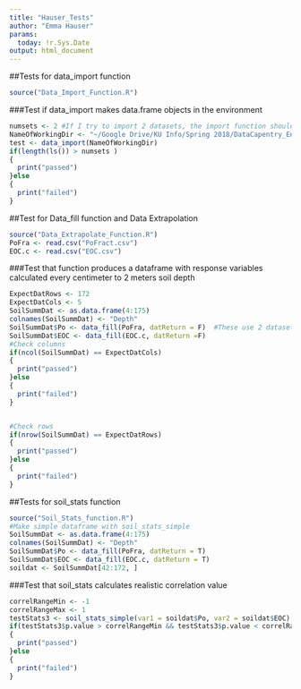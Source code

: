 ```yaml
---
title: "Hauser_Tests"
author: "Emma Hauser"
params:
  today: !r.Sys.Date
output: html_document
---
```

##Tests for data_import function

```r
source("Data_Import_Function.R")
```

###Test if data_import makes data.frame objects in the environment 
```r
numsets <- 2 #If I try to import 2 datasets, the import function should bring in 2 new objects. There will be other objects in the enviroment that come with the function, but always more than the number of datasets.
NameOfWorkingDir <- "~/Google Drive/KU Info/Spring 2018/DataCapentry_EnvironmentalInformatics/hauser_finalProject"
test <- data_import(NameOfWorkingDir)
if(length(ls()) > numsets )
{
  print("passed")
}else
{
  print("failed")
}
```

##Test for Data_fill function and Data Extrapolation

```r
source("Data_Extrapolate_Function.R")
PoFra <- read.csv("PoFract.csv")
EOC.c <- read.csv("EOC.csv")
```

###Test that function produces a dataframe with response variables calculated every centimeter to 2 meters soil depth

```r
ExpectDatRows <- 172
ExpectDatCols <- 5
SoilSummDat <- as.data.frame(4:175)
colnames(SoilSummDat) <- "Depth"
SoilSummDat$Po <- data_fill(PoFra, datReturn = F)  #These use 2 datasets from import above to make a new dataframe with interpolated values. There should be a column for each set of values in the dataframe. This tests that the data_fill function works correctly.
SoilSummDat$EOC <- data_fill(EOC.c, datReturn =F)
#Check columns
if(ncol(SoilSummDat) == ExpectDatCols)
{
  print("passed")
}else
{
  print("failed")
}


#Check rows
if(nrow(SoilSummDat) == ExpectDatRows)
{
  print("passed")
}else
{
  print("failed")
}

```


##Tests for soil_stats function

```r
source("Soil_Stats_function.R")
#Make simple dataframe with soil_stats_simple
SoilSummDat <- as.data.frame(4:175)
colnames(SoilSummDat) <- "Depth"
SoilSummDat$Po <- data_fill(PoFra, datReturn = T)
SoilSummDat$EOC <- data_fill(EOC.c, datReturn = T)
soildat <- SoilSummDat[42:172, ]
```

###Test that soil_stats calculates realistic correlation value

```r
correlRangeMin <- -1
correlRangeMax <- 1
testStats3 <- soil_stats_simple(var1 = soildat$Po, var2 = soildat$EOC)
if(testStats3$p.value > correlRangeMin && testStats3$p.value < correlRangeMax)
{
  print("passed")
}else
{
  print("failed")
}
```

<!-- ##Tests for soil_plot function
I am planning to learn additional plotting in ggplot/ggplot2 for future analyses. For now, I'm keeping things simple for my proposal and making plots though base R to show preliminary data. Once I learn ggplot graphing capabilities, I may need the following unit tests: -->

<!--```{r Soil_plot_sourced, echo=T}
source("SoilDataPlottingFunction.R")
install.packages("testthat")
library(testthat) #This test will make use of the testthat package and function, which is used for examining plot elements and expectations, particularly for graphs produced in ggplot2 
``` -->



<!--###Test that soil_plot function returns a ggplot object -->

<!--```{r soil_plot_1, echo=TRUE}
testplot <- soil_plot(test)

#test_that("Plot returns ggplot object",
#{
#Passes
  #expect_is(testplot,"ggplot")
#})

#The testthat() function returns red numbered "Failure" messages with description of the problem when expectation is not met. If the test passes, the function displays a green dot. 
#Resource for this function: https://journal.r-project.org/archive/2011/RJ-2011-002/RJ-2011-002.pdf
```-->


<!--###Test that soil_plot function uses correct data-->

<!--```{r soil_plot_2, echo=TRUE}
testplot2 <- soil_plot(test)

#test_that("Plot uses correct data", 
#{
  #Passes
  #expect_that(testplot2, equals(test$responseData))
#})

```-->

